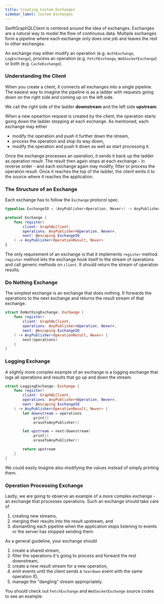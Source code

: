 ```yaml
---
title: Creating Custom Exchanges
sidebar_label: Custom Exchanges
---
```


SwiftGraphQLClient is centered around the idea of exchanges. Exchanges are a natural way to model the flow of continuous data. Multiple exchanges form a pipeline where each exchange only does one job and leaves the rest to other exchanges.

An exchange may either modify an operation (e.g. `AuthExchange`, `LogExchange`), process an operation (e.g. `FetchExchange`, `WebSocketExchange`) or both (e.g. `CacheExchange`).

### Understanding the Client

When you create a client, it connects all exchanges into a single pipeline. The easiest way to imagine the pipeline is as a ladder with requests going down on the right side and coming up on the left side.

We call the right side of the ladder **downstream** and the left side **upstream**.

When a new opeartion request is created by the client, the operation starts going down the ladder stopping at each exchange. As mentioned, each exchange may either

- modify the operation and push it further down the stream,
- process the operation and stop its way down,
- modify the operation and push it down as well as start processing it.

Once the exchange processes an operation, it sends it back up the ladder as operation result. The result then again stops at each exchange - in reverse order - and each exchange again may modify, filter or process the operation result. Once it reaches the top of the ladder, the client emits it to the source where it reaches the application.

### The Structure of an Exchange

Each exchange has to follow the `Exchange` protocol spec.

```swift
typealias ExchangeIO = (AnyPublisher<Operation, Never>) -> AnyPublisher<OperationResult, Never>

protocol Exchange {
    func register(
        client: GraphQLClient,
        operations: AnyPublisher<Operation, Never>,
        next: @escaping ExchangeIO
    ) -> AnyPublisher<OperationResult, Never>
}
```

The only requirement of an exchange is that it implements `register` method. `register` method lets the exchange hook itself to the stream of operations and call generic methods on `client`. It should return the stream of operation results.

### Do Nothing Exchange

The simplest exchange is an exchange that does nothing. It forwards the operations to the next exchange and returns the result stream of that exchange.

```swift
struct DoNothingExchange: Exchange {
    func register(
        client: GraphQLClient,
        operations: AnyPublisher<Operation, Never>,
        next: @escaping ExchangeIO
    ) -> AnyPublisher<OperationResult, Never> {
        next(operations)
    }
}
```

### Logging Exchange

A slightly more complex example of an exchange is a logging exchange that logs all operations and results that go up and down the stream.

```swift
struct LoggingExchange: Exchange {
    func register(
        client: GraphQLClient,
        operations: AnyPublisher<Operation, Never>,
        next: @escaping ExchangeIO
    ) -> AnyPublisher<OperationResult, Never> {
        let downstream = operations
            .print()
            .eraseToAnyPublisher()

        let upstream = next(downstream)
            .print()
            .eraseToAnyPublisher()

        return upstream
    }
}
```

We could easily imagine also modifying the values instead of simply printing them.

### Operation Processing Exchange

Lastly, we are going to observe an example of a more complex exchange - an exchange that processes operations. Such an exchange should take care of

1. creating new streams,
1. merging their results into the result upstream, and
1. dismantling each pipeline when the application stops listening to events or the server has stopped sending them.

As a general guideline, your exchange should

1. create a shared stream,
1. filter the operations it's going to process and forward the rest downstream,
1. create a new result stream for a new operation,
1. emit events until the client sends a `teardown` event with the same operation ID,
1. manage the "dangling" stream appropriately.

You should check out `FetchExchange` and `WebSocketExchange` source codes to see an example.
